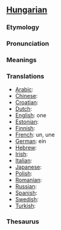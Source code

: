 ==[[Hungarian]]==
===Etymology===
===Pronunciation===
===Meanings===
===Translations===

*[[Arabic]]:
*[[Chinese]]:
*[[Croatian]]: 
*[[Dutch]]: 
*[[English]]: one 
*[[Estonian]]:
*[[Finnish]]: 
*[[French]]: un, une
*[[German]]: ein
*[[Hebrew]]: 
*[[Irish]]: 
*[[Italian]]: 
*[[Japanese]]: 
*[[Polish]]: 
*[[Romanian]]: 
*[[Russian]]:
*[[Spanish]]:
*[[Swedish]]: 
*[[Turkish]]: 

===Thesaurus===